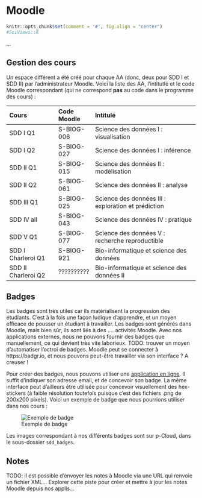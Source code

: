 # Moodle {#moodle}

```r
knitr::opts_chunk$set(comment = '#', fig.align = "center")
#SciViews::R
```

...

## Gestion des cours

Un espace différent a été créé pour chaque AA (donc, deux pour SDD I et SDD II) par l'administrateur Moodle. Voici la liste des AA, l'intitutlé et le code Moodle correspondant (qui ne correspond **pas** au code dans le programme des cours)\ :

| Cours               | Code Moodle  | Intitulé                                   |
|:--------------------|:-------------|:-------------------------------------------|
| SDD I Q1            | S-BIOG-006   | Science des données I : visualisation      |
| SDD I Q2            | S-BIOG-027   | Science des données I : inférence          |
| SDD II Q1           | S-BIOG-015   | Science des données II : modélisation      |
| SDD II Q2           | S-BIOG-061   | Science des données II : analyse           |
| SDD III Q1          | S-BIOG-025   | Science des données III : exploration et prédiction  |
| SDD IV all          | S-BIOG-043   | Science des données IV : pratique          |
| SDD V Q1            | S-BIOG-077   | Science des données V : recherche reproductible  |
| SDD I Charleroi Q1  | S-BIOG-921   | Bio-informatique et science des données    |
| SDD II Charleroi Q2 | ??????????   | Bio-informatique et science des données II |

## Badges

Les badges sont très utiles car ils matérialisent la progression des étudiants. C'est à la fois une façon ludique d'apprendre, et un moyen efficace de pousser un étudiant à travailler. Les badges sont générés dans Moodle, mais bien sûr, ils sont liés à des .... activités Moodle. Avec nos applications externes, nous ne pouvons fournir des badges que manuellement, ce qui devient très vite laborieux. TODO: trouver un moyen d'automatiser l'octroi de badges. Moodle peut se connecter à https://badgr.io, et nous pouvons peut-être travailler via son interface\ ? A creuser\ !

Pour créer des badges, nous pouvons utiliser une [application en ligne](https://www.openbadges.me/designer.html). Il suffit d'indiquer son adresse email, et de concevoir son badge. La même interface peut d'ailleurs être utilisée pour concevoir visuellement des hex-stickers (à faible résolution toutefois puisque c'est des fichiers .png de 200x200 pixels). Voici un exemple de badge que nous pourrions utiliser dans nos cours\ :

![Exemple de badge](images/moodle/sdd1-02visualisation1.png)

Les images correspondant à nos différents badges sont sur p-Cloud, dans le sous-dossier `sdd_badges`.

## Notes

TODO: il est possible d'envoyer les notes à Moodle via une URL qui renvoie un fichier XML... Explorer cette piste pour créer et mettre à jour les notes Moodle depuis nos applis...
